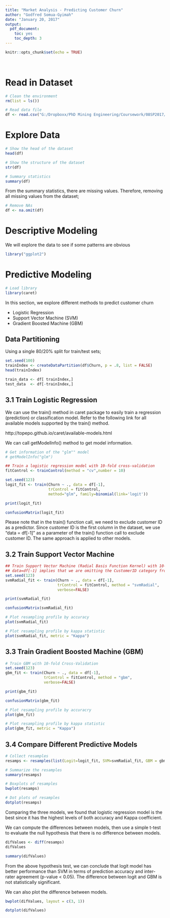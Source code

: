 ```yaml
---
title: "Market Analysis - Predicting Customer Churn"
author: "Godfred Somua-Gyimah"
date: "January 20, 2017"
output: 
  pdf_document: 
    toc: yes
    toc_depth: 3
---
```


```r
knitr::opts_chunk$set(echo = TRUE)
```

&nbsp;
&nbsp;


\newpage

# Read in Dataset
```r
# Clean the environment
rm(list = ls())

# Read data file
df <- read.csv("G:/Dropboxx/PhD Mining Engineering/Coursework/08SP2017/IST 5420 - Business Analytics & Data Science/Lecture Notes/Telco-Customer-Churn.csv")
```

# Explore Data

```r
# Show the head of the dataset
head(df)
```

```r
# Show the structure of the dataset
str(df)
```

```r
# Summary statistics
summary(df)
```
From the summary statistics, there are missing values. Therefore, removing all missing values from the dataset;

```r
# Remove NAs
df <- na.omit(df)
```
# Descriptive Modeling

We will explore the data to see if some patterns are obvious
```r
library("ggplot2")

```

# Predictive Modeling

```r
# Load library
library(caret)
```

In this section, we explore different methods to predict customer churn 

- Logistic Regression
- Support Vector Machine (SVM)
- Gradient Boosted Machine (GBM)


## Data Partitioning
Using a single 80/20% split for train/test sets; 
```r
set.seed(100)
trainIndex <- createDataPartition(df$Churn, p = .8, list = FALSE)
head(trainIndex)

train_data <- df[ trainIndex,]
test_data  <- df[-trainIndex,]
```


## 3.1 Train Logistic Regression

We can use the train() method in caret package to easily train a regression (prediction) or classification model. Refer to the following link for all available models supported by the train() method.

http://topepo.github.io/caret/available-models.html

We can call getModelInfo() method to get model information.

```r
# Get information of the "glm"" model
# getModelInfo("glm")
```


```r
## Train a logistic regression model with 10-fold cross-validation
fitControl <- trainControl(method = "cv",number = 10)

set.seed(123)
logit_fit <- train(Churn ~ ., data = df[-1],
                   trControl = fitControl,
                   method="glm", family=binomial(link='logit'))

print(logit_fit)

confusionMatrix(logit_fit)
```

Please note that in the train() function call, we need to exclude customer ID as a predictor. Since customer ID is the first column in the dataset, we use "data = df[-1]" as a parameter of the train() function call to exclude customer ID. The same approach is applied to other models.


## 3.2 Train Support Vector Machine

```r
## Train Support Vector Machine (Radial Basis Function Kernel) with 10-fold Cross-Validation
## data=df[-1] implies that we are omitting the CustomerID category from the train data
set.seed(123)
svmRadial_fit <- train(Churn ~ ., data = df[-1],
                       trControl = fitControl, method = "svmRadial",
                       verbose=FALSE)

print(svmRadial_fit)

confusionMatrix(svmRadial_fit)
```

```r
# Plot resampling profile by accuracy
plot(svmRadial_fit)
```
```r
# Plot resampling profile by kappa statistic
plot(svmRadial_fit, metric = "Kappa")
```


## 3.3 Train Gradient Boosted Machine (GBM)

```r
# Train GBM with 10-fold Cross-Validation
set.seed(123)
gbm_fit <- train(Churn ~ ., data = df[-1],
                 trControl = fitControl, method = "gbm",
                 verbose=FALSE)

print(gbm_fit)

confusionMatrix(gbm_fit)
```

```r
# Plot resampling profile by accuracry
plot(gbm_fit)
```

```r
# Plot resampling profile by kappa statistic
plot(gbm_fit, metric = "Kappa")
```

## 3.4 Compare Different Predictive Models

```r
# Collect resamples
resamps <- resamples(list(Logit=logit_fit, SVM=svmRadial_fit, GBM = gbm_fit))
```

```r
# Summarize the resamples
summary(resamps)
```

```r
# Boxplots of resamples
bwplot(resamps)
```

```r
# Dot plots of resamples
dotplot(resamps)
```

Comparing the three models, we found that logistic regression model is the best since it has the highest levels of both accuracy and Kappa coefficient.

We can compute the differences between models, then use a simple t-test to evaluate the null hypothesis that there is no difference between models.

```r
difValues <- diff(resamps)
difValues
```

```r
summary(difValues)
```

From the above hypothesis test, we can conclude that logit model has better performance than SVM in terms of prediction accuracy and inter-rater agreement (p-value < 0.05). The difference between logit and GBM is not statistically significant.

We can also plot the difference between models.
```r
bwplot(difValues, layout = c(3, 1))
```

```r
dotplot(difValues)
```

